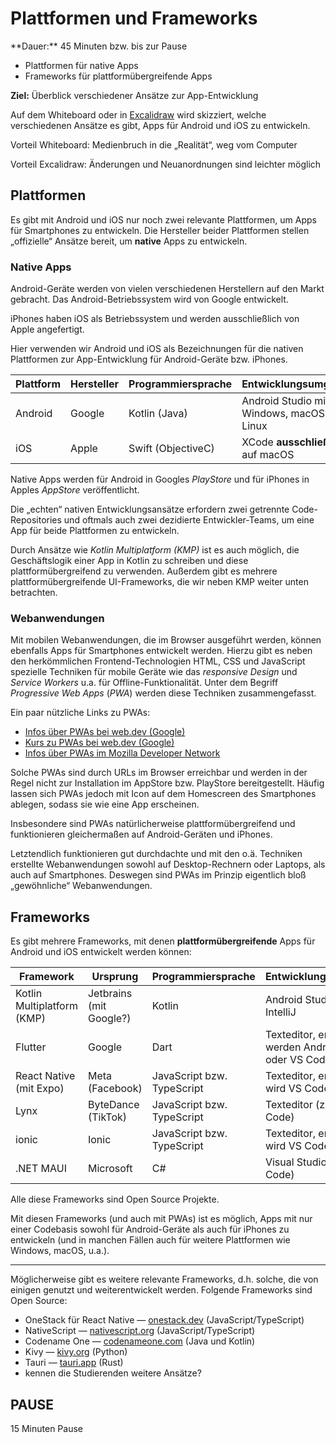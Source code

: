 
# Plattformen und Frameworks

<Callout>
  **Dauer:** 45 Minuten bzw. bis zur Pause

  - Plattformen für native Apps
  - Frameworks für plattformübergreifende Apps

  **Ziel:** Überblick verschiedener Ansätze zur App-Entwicklung
</Callout>

 Auf dem Whiteboard oder in [Excalidraw](https://excalidraw.com) 
 wird skizziert, welche verschiedenen Ansätze es gibt, Apps für Android und iOS zu entwickeln.

<Callout type="warning">
Vorteil Whiteboard: Medienbruch in die „Realität“, weg vom Computer

Vorteil Excalidraw: Änderungen und Neuanordnungen sind leichter möglich
</Callout>

## Plattformen

Es gibt mit Android und iOS nur noch zwei relevante Plattformen,
um Apps für Smartphones zu entwickeln. Die Hersteller beider
Plattformen stellen „offizielle“ Ansätze bereit, um **native**
Apps zu entwickeln.

### Native Apps

Android-Geräte werden von vielen verschiedenen Herstellern auf 
den Markt gebracht. 
Das Android-Betriebssystem wird von Google entwickelt. 

iPhones haben iOS als Betriebssystem und werden ausschließlich
von Apple angefertigt.

Hier verwenden wir Android und iOS als Bezeichnungen für 
die nativen Plattformen zur App-Entwicklung für Android-Geräte
bzw. iPhones. 

Plattform | Hersteller | Programmiersprache | Entwicklungsumgebung |
--- | --- | --- | --- |
Android | Google | Kotlin (Java) | Android Studio mit Windows, macOS oder Linux | 
iOS | Apple | Swift (ObjectiveC) | XCode **ausschließlich** (!) auf macOS | 

Native Apps werden für Android in Googles _PlayStore_ und für
iPhones in Apples _AppStore_ veröffentlicht.

<Callout type="info">
Die „echten“ nativen Entwicklungsansätze erfordern zwei getrennte Code-Repositories und oftmals auch zwei dezidierte Entwickler-Teams, um eine App für beide Plattformen zu entwickeln.

Durch Ansätze wie _Kotlin Multiplatform (KMP)_ ist es auch möglich, die Geschäftslogik einer App in Kotlin zu schreiben und diese plattformübergreifend zu verwenden. Außerdem gibt es mehrere plattformübergreifende UI-Frameworks, die wir neben KMP weiter unten betrachten.
</Callout>

### Webanwendungen

Mit mobilen Webanwendungen, die im Browser ausgeführt werden,
können ebenfalls Apps für Smartphones entwickelt werden. Hierzu
gibt es neben den herkömmlichen Frontend-Technologien HTML, CSS
und JavaScript spezielle Techniken für mobile Geräte wie 
das _responsive Design_ und _Service Workers_ u.a. für 
Offline-Funktionalität. Unter dem Begriff _Progressive Web Apps_ 
(_PWA_) werden diese Techniken zusammengefasst. 

Ein paar nützliche Links zu PWAs:

- [Infos über PWAs bei web.dev (Google)](https://web.dev/progressive-web-apps/)
- [Kurs zu PWAs bei web.dev (Google)](https://web.dev/learn/pwa/)
- [Infos über PWAs im Mozilla Developer Network](https://developer.mozilla.org/en-US/docs/Web/Progressive_web_apps)

Solche PWAs sind durch URLs im Browser erreichbar und werden
in der Regel nicht zur Installation im AppStore bzw. PlayStore 
bereitgestellt. Häufig lassen sich PWAs jedoch mit Icon auf dem 
Homescreen des Smartphones ablegen, sodass sie wie eine App 
erscheinen.

Insbesondere sind PWAs natürlicherweise plattformübergreifend und
funktionieren gleichermaßen auf Android-Geräten und iPhones.

<Callout type="info">
Letztendlich funktionieren gut durchdachte und mit den o.ä. Techniken 
erstellte Webanwendungen sowohl auf Desktop-Rechnern oder Laptops, als auch
auf Smartphones. Deswegen sind PWAs im Prinzip eigentlich bloß „gewöhnliche“ 
Webanwendungen. 
</Callout>

## Frameworks

Es gibt mehrere Frameworks, mit denen **plattformübergreifende** Apps 
für Android und iOS entwickelt werden können:

Framework | Ursprung | Programmiersprache | Entwicklungsumgebung | Webseite |
--- | --- | --- | --- | --- |
Kotlin Multiplatform (KMP) | Jetbrains (mit Google?) | Kotlin | Android Studio oder IntelliJ | [jetbrains.com/kotlin-multiplatform](https://www.jetbrains.com/kotlin-multiplatform/) |
Flutter | Google | Dart | Texteditor, empfohlen werden Android Studio oder VS Code | [flutter.dev](https://flutter.dev/) |
React Native (mit Expo) | Meta (Facebook) | JavaScript bzw. TypeScript | Texteditor, empfohlen wird VS Code | [reactnative.dev](https://reactnative.dev) |
Lynx | ByteDance (TikTok) | JavaScript bzw. TypeScript | Texteditor (z.B. VS Code) | [lynxjs.org](https://lynxjs.org) |
ionic | Ionic | JavaScript bzw. TypeScript | Texteditor, empfohlen wird VS Code | [ionicframework.com](https://ionicframework.com/) |
.NET MAUI | Microsoft | C# | Visual Studio (nicht VS Code) | [dot.net/maui](https://dot.net/maui) |

Alle diese Frameworks sind Open Source Projekte.

Mit diesen Frameworks (und auch mit PWAs) ist es möglich, Apps mit
nur einer Codebasis sowohl für Android-Geräte als auch für iPhones 
zu entwickeln (und in manchen Fällen auch für weitere Plattformen 
wie Windows, macOS, u.a.).

---

Möglicherweise gibt es weitere relevante Frameworks, d.h. solche, die von einigen genutzt und weiterentwickelt werden. Folgende Frameworks sind Open Source:

- OneStack für React Native &mdash; [onestack.dev](https://onestack.dev ) (JavaScript/TypeScript)
- NativeScript &mdash; [nativescript.org](https://nativescript.org/) (JavaScript/TypeScript)
- Codename One &mdash; [codenameone.com](https://www.codenameone.com) (Java und Kotlin)
- Kivy &mdash; [kivy.org](https://kivy.org) (Python)
- Tauri &mdash; [tauri.app](https://tauri.app) (Rust)
- kennen die Studierenden weitere Ansätze?


## PAUSE

15 Minuten Pause